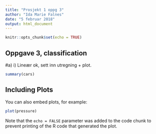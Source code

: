 ---
title: "Prosjekt 1 oppg 3"
author: "Ida Marie Falnes"
date: "5 februar 2018"
output: html_document
---

```{r setup, include=FALSE}
knitr::opts_chunk$set(echo = TRUE)
```

## Oppgave 3, classification
#a)
i) Lineær ok, sett inn utregning + plot.


```{r cars}
summary(cars)
```

## Including Plots

You can also embed plots, for example:

```{r pressure, echo=FALSE}
plot(pressure)
```

Note that the `echo = FALSE` parameter was added to the code chunk to prevent printing of the R code that generated the plot.
